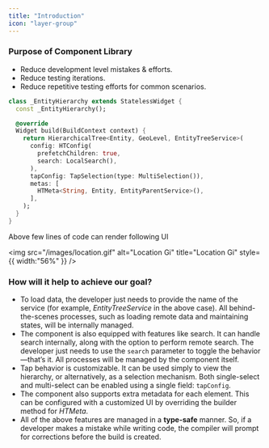 ```yaml
---
title: "Introduction"
icon: "layer-group"
---
```


### Purpose of Component Library

- Reduce development level mistakes & efforts. 
- Reduce testing iterations. 
- Reduce repetitive testing efforts for common scenarios.

```dart
class _EntityHierarchy extends StatelessWidget {
  const _EntityHierarchy();

  @override
  Widget build(BuildContext context) {
    return HierarchicalTree<Entity, GeoLevel, EntityTreeService>(
      config: HTConfig(
        prefetchChildren: true,
        search: LocalSearch(),
      ),
      tapConfig: TapSelection(type: MultiSelection()),
      metas: [
        HTMeta<String, Entity, EntityParentService>(),
      ],
    );
  }
}
```

Above few lines of code can render following UI

<img
  src="/images/location.gif"
  alt="Location Gi"
  title="Location Gi"
  style={{ width:"56%" }}
/>

### How will it help to achieve our goal?

- To load data, the developer just needs to provide the name of the service (for example, _EntityTreeService_ in the above case). All behind-the-scenes processes, such as loading remote data and maintaining states, will be internally managed.
- The component is also equipped with features like search. It can handle search internally, along with the option to perform remote search. The developer just needs to use the `search` parameter to toggle the behavior—that’s it. All processes will be managed by the component itself.
- Tap behavior is customizable. It can be used simply to view the hierarchy, or alternatively, as a selection mechanism. Both single-select and multi-select can be enabled using a single field: `tapConfig`.
- The component also supports extra metadata for each element. This can be configured with a customized UI by overriding the builder method for _HTMeta_.
- All of the above features are managed in a **type-safe** manner. So, if a developer makes a mistake while writing code, the compiler will prompt for corrections before the build is created.